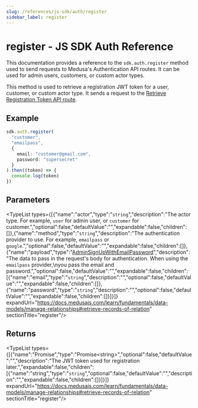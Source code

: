 ```yaml
---
slug: /references/js-sdk/auth/register
sidebar_label: register
---
```



# register - JS SDK Auth Reference

This documentation provides a reference to the `sdk.auth.register` method used to send requests to Medusa's Authentication API routes. It can be used for admin users, customers, or custom actor types.

This method is used to retrieve a registration JWT token for a user, customer, or custom actor type. It sends a request to the
[Retrieve Registration Token API route](https://docs.medusajs.com/api/store#auth\_postactor\_typeauth\_provider\_register).

## Example

```ts
sdk.auth.register(
  "customer",
  "emailpass",
  {
    email: "customer@gmail.com",
    password: "supersecret"
  }
).then((token) => {
  console.log(token)
})
```

## Parameters

<TypeList types={[{"name":"actor","type":"`string`","description":"The actor type. For example, `user` for admin user, or `customer` for customer.","optional":false,"defaultValue":"","expandable":false,"children":[]},{"name":"method","type":"`string`","description":"The authentication provider to use. For example, `emailpass` or `google`.","optional":false,"defaultValue":"","expandable":false,"children":[]},{"name":"payload","type":"[AdminSignUpWithEmailPassword](../../../../../types/HttpTypes/interfaces/types.HttpTypes.AdminSignUpWithEmailPassword/page.mdx)","description":"The data to pass in the request's body for authentication. When using the `emailpass` provider,\nyou pass the email and password.","optional":false,"defaultValue":"","expandable":false,"children":[{"name":"email","type":"`string`","description":"","optional":false,"defaultValue":"","expandable":false,"children":[]},{"name":"password","type":"`string`","description":"","optional":false,"defaultValue":"","expandable":false,"children":[]}]}]} expandUrl="https://docs.medusajs.com/learn/fundamentals/data-models/manage-relationships#retrieve-records-of-relation" sectionTitle="register"/>

## Returns

<TypeList types={[{"name":"Promise","type":"Promise&#60;string&#62;","optional":false,"defaultValue":"","description":"The JWT token used for registration later.","expandable":false,"children":[{"name":"string","type":"`string`","optional":false,"defaultValue":"","description":"","expandable":false,"children":[]}]}]} expandUrl="https://docs.medusajs.com/learn/fundamentals/data-models/manage-relationships#retrieve-records-of-relation" sectionTitle="register"/>
